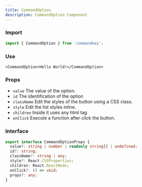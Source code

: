 ```yaml
---
title: CommandOption
description: CommandOption Component
---
```



### Import

```js
import { CommandOption } from 'commandkey';
```

### Use

```tsx
<CommandOption>Hello World!</CommandOption>
```

### Props

- `value` The value of the option.
- `id` The identification of the option
- `className` Edit the styles of the button using a CSS class.
- `style` Edit the list styles inline.
- `children` Inside it uses any html tag
- `onClick` Execute a function after click the button.

### Interface

```ts
export interface CommandOptionProps {
  value?: string | number | readonly string[] | undefined;
  id?: string;
  className?: string | any;
  style?: React.CSSProperties;
  children: React.ReactNode;
  onClick?: () => void;
  props?: any;
}
```

<CommandLanding client:idle />
